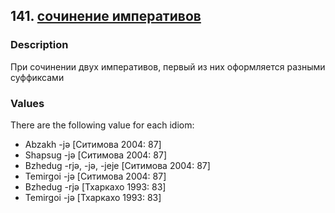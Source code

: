 ## 141. <a href =  'https://agricolamz.github.io/The_Circassian_Isoglosses_Database/141.html'>сочинение императивов</a>
### Description

При сочинении двух императивов, первый из них оформляется разными суффиксами


### Values
There are the following value for each idiom:

* Abzakh -jə [Ситимова 2004: 87]
* Shapsug -jə [Ситимова 2004: 87]
* Bzhedug -rjə, -jə, -jeje [Ситимова 2004: 87]
* Temirgoi -jə [Ситимова 2004: 87]
* Bzhedug -rjə [Тхаркахо 1993: 83]
* Temirgoi -jə [Тхаркахо 1993: 83]


